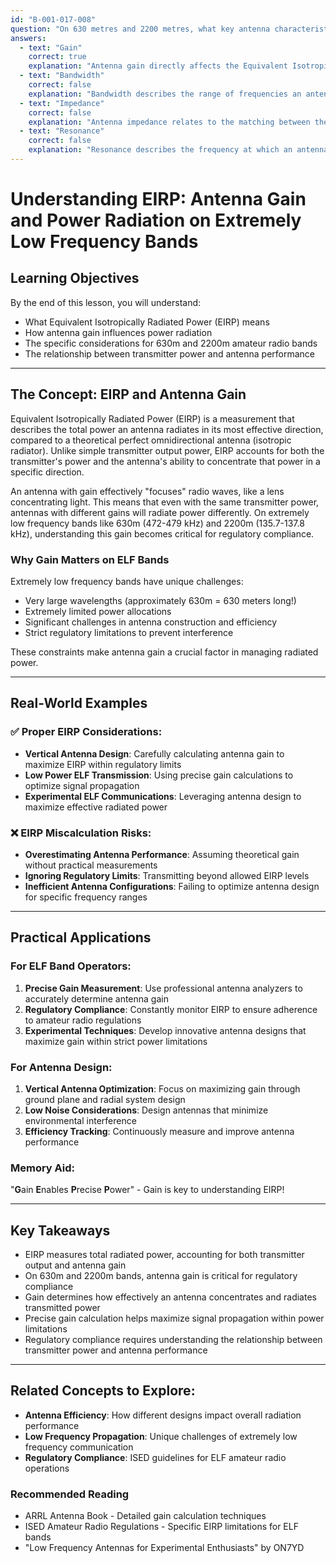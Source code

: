 ```yaml
---
id: "B-001-017-008"
question: "On 630 metres and 2200 metres, what key antenna characteristic must be taken into account to comply with power limitations expressed as equivalent isotropically radiated power (EIRP)?"
answers:
  - text: "Gain"
    correct: true
    explanation: "Antenna gain directly affects the Equivalent Isotropically Radiated Power (EIRP), which measures the total power radiated in the most favored direction compared to an ideal isotropic antenna. Since EIRP accounts for both transmitter power output and antenna gain, understanding and calculating antenna gain is critical for compliance with power limitations on these extremely low frequency (ELF) bands."
  - text: "Bandwidth"
    correct: false
    explanation: "Bandwidth describes the range of frequencies an antenna can effectively transmit or receive, but it does not directly impact EIRP calculations. While bandwidth is important for signal transmission, it does not determine the power radiation characteristics that EIRP measures."
  - text: "Impedance"
    correct: false
    explanation: "Antenna impedance relates to the matching between the transmitter and antenna, affecting signal transfer efficiency, but it does not directly influence EIRP calculations. Impedance is important for power transfer but does not determine the directional power radiation that EIRP describes."
  - text: "Resonance"
    correct: false
    explanation: "Resonance describes the frequency at which an antenna operates most efficiently, but it does not directly impact EIRP calculations. While resonance affects antenna performance, it does not determine the directional power radiation characteristics measured by EIRP."
---
```


# Understanding EIRP: Antenna Gain and Power Radiation on Extremely Low Frequency Bands

## Learning Objectives
By the end of this lesson, you will understand:
- What Equivalent Isotropically Radiated Power (EIRP) means
- How antenna gain influences power radiation
- The specific considerations for 630m and 2200m amateur radio bands
- The relationship between transmitter power and antenna performance

---

## The Concept: EIRP and Antenna Gain

Equivalent Isotropically Radiated Power (EIRP) is a measurement that describes the total power an antenna radiates in its most effective direction, compared to a theoretical perfect omnidirectional antenna (isotropic radiator). Unlike simple transmitter output power, EIRP accounts for both the transmitter's power and the antenna's ability to concentrate that power in a specific direction.

An antenna with gain effectively "focuses" radio waves, like a lens concentrating light. This means that even with the same transmitter power, antennas with different gains will radiate power differently. On extremely low frequency bands like 630m (472-479 kHz) and 2200m (135.7-137.8 kHz), understanding this gain becomes critical for regulatory compliance.

### Why Gain Matters on ELF Bands

Extremely low frequency bands have unique challenges:
- Very large wavelengths (approximately 630m = 630 meters long!)
- Extremely limited power allocations
- Significant challenges in antenna construction and efficiency
- Strict regulatory limitations to prevent interference

These constraints make antenna gain a crucial factor in managing radiated power.

---

## Real-World Examples

### ✅ Proper EIRP Considerations:
- **Vertical Antenna Design**: Carefully calculating antenna gain to maximize EIRP within regulatory limits
- **Low Power ELF Transmission**: Using precise gain calculations to optimize signal propagation
- **Experimental ELF Communications**: Leveraging antenna design to maximize effective radiated power

### ❌ EIRP Miscalculation Risks:
- **Overestimating Antenna Performance**: Assuming theoretical gain without practical measurements
- **Ignoring Regulatory Limits**: Transmitting beyond allowed EIRP levels
- **Inefficient Antenna Configurations**: Failing to optimize antenna design for specific frequency ranges

---

## Practical Applications

### For ELF Band Operators:
1. **Precise Gain Measurement**: Use professional antenna analyzers to accurately determine antenna gain
2. **Regulatory Compliance**: Constantly monitor EIRP to ensure adherence to amateur radio regulations
3. **Experimental Techniques**: Develop innovative antenna designs that maximize gain within strict power limitations

### For Antenna Design:
1. **Vertical Antenna Optimization**: Focus on maximizing gain through ground plane and radial system design
2. **Low Noise Considerations**: Design antennas that minimize environmental interference
3. **Efficiency Tracking**: Continuously measure and improve antenna performance

### Memory Aid:
"**G**ain **E**nables **P**recise **P**ower" - Gain is key to understanding EIRP!

---

## Key Takeaways

- EIRP measures total radiated power, accounting for both transmitter output and antenna gain
- On 630m and 2200m bands, antenna gain is critical for regulatory compliance
- Gain determines how effectively an antenna concentrates and radiates transmitted power
- Precise gain calculation helps maximize signal propagation within power limitations
- Regulatory compliance requires understanding the relationship between transmitter power and antenna performance

---

## Related Concepts to Explore:
- **Antenna Efficiency**: How different designs impact overall radiation performance
- **Low Frequency Propagation**: Unique challenges of extremely low frequency communication
- **Regulatory Compliance**: ISED guidelines for ELF amateur radio operations

### Recommended Reading
- ARRL Antenna Book - Detailed gain calculation techniques
- ISED Amateur Radio Regulations - Specific EIRP limitations for ELF bands
- "Low Frequency Antennas for Experimental Enthusiasts" by ON7YD